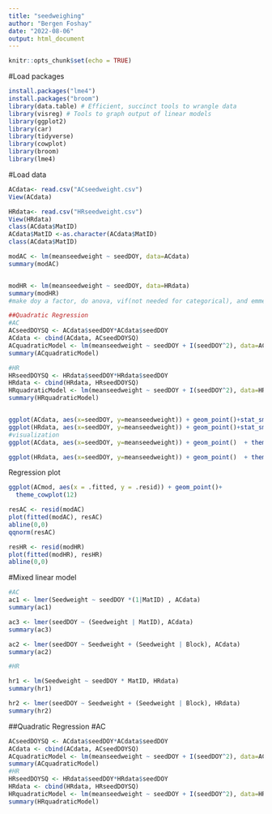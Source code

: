---
title: "seedweighing"
author: "Bergen Foshay"
date: "2022-08-06"
output: html_document
---

```{r setup, include=FALSE}
knitr::opts_chunk$set(echo = TRUE)
```
#Load packages
```{r}
install.packages("lme4")
install.packages("broom")
library(data.table) # Efficient, succinct tools to wrangle data
library(visreg) # Tools to graph output of linear models
library(ggplot2)
library(car)
library(tidyverse)
library(cowplot)
library(broom)
library(lme4)
```

#Load data
```{r}
ACdata<- read.csv("ACseedweight.csv")
View(ACdata)

HRdata<- read.csv("HRseedweight.csv")
View(HRdata)
class(ACdata$MatID)
ACdata$MatID <-as.character(ACdata$MatID)
class(ACdata$MatID)
```

```{r}
modAC <- lm(meanseedweight ~ seedDOY, data=ACdata)
summary(modAC)


modHR <- lm(meanseedweight ~ seedDOY, data=HRdata)
summary(modHR)
#make doy a factor, do anova, vif(not needed for categorical), and emmeans, frequency distribution of seed size, see if it needs log transformation. 

##Quadratic Regression
#AC
ACseedDOYSQ <- ACdata$seedDOY*ACdata$seedDOY
ACdata <- cbind(ACdata, ACseedDOYSQ)
ACquadraticModel <- lm(meanseedweight ~ seedDOY + I(seedDOY^2), data=ACdata)
summary(ACquadraticModel)

#HR
HRseedDOYSQ <- HRdata$seedDOY*HRdata$seedDOY
HRdata <- cbind(HRdata, HRseedDOYSQ)
HRquadraticModel <- lm(meanseedweight ~ seedDOY + I(seedDOY^2), data=HRdata)
summary(HRquadraticModel)


ggplot(ACdata, aes(x=seedDOY, y=meanseedweight)) + geom_point()+stat_smooth(se=F) +abline(x=seedDOY, y=meanseedweight, data = ACdata)
ggplot(HRdata, aes(x=seedDOY, y=meanseedweight)) + geom_point()+stat_smooth(se=F)
#visualization
ggplot(ACdata, aes(x=seedDOY, y=meanseedweight)) + geom_point()  + theme_classic() + xlab("Seed Collection Date (DOY)") + ylab("Mean Seed Weight (mg)")

ggplot(HRdata, aes(x=seedDOY, y=meanseedweight)) + geom_point()  + theme_classic() + xlab("Seed Collection Date (DOY)") + ylab("Mean Seed Weight (mg)")
```

Regression plot
```{r}
ggplot(ACmod, aes(x = .fitted, y = .resid)) + geom_point()+
  theme_cowplot(12)

resAC <- resid(modAC)
plot(fitted(modAC), resAC)
abline(0,0)
qqnorm(resAC)

resHR <- resid(modHR)
plot(fitted(modHR), resHR)
abline(0,0)

```

#Mixed linear model
```{r}
#AC
ac1 <- lmer(Seedweight ~ seedDOY *(1|MatID) , ACdata)
summary(ac1)

ac3 <- lmer(seedDOY ~ (Seedweight | MatID), ACdata)
summary(ac3)

ac2 <- lmer(seedDOY ~ Seedweight + (Seedweight | Block), ACdata)
summary(ac2)

#HR

hr1 <- lm(Seedweight ~ seedDOY * MatID, HRdata)
summary(hr1)

hr2 <- lmer(seedDOY ~ Seedweight + (Seedweight | Block), HRdata)
summary(hr2)
```


##Quadratic Regression
#AC
```{r}
ACseedDOYSQ <- ACdata$seedDOY*ACdata$seedDOY
ACdata <- cbind(ACdata, ACseedDOYSQ)
ACquadraticModel <- lm(meanseedweight ~ seedDOY + I(seedDOY^2), data=ACdata)
summary(ACquadraticModel)
#HR
HRseedDOYSQ <- HRdata$seedDOY*HRdata$seedDOY
HRdata <- cbind(HRdata, HRseedDOYSQ)
HRquadraticModel <- lm(meanseedweight ~ seedDOY + I(seedDOY^2), data=HRdata)
summary(HRquadraticModel)
```
